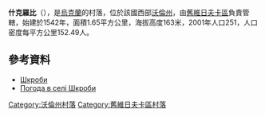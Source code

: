 {{coord|51|28|0|N|24|41|6|E|scale:30000|display=title}}

'''什克羅比'''（{{lang-uk|Шкроби}}），是[[烏克蘭|烏克蘭]]的村落，位於該國西部[[沃倫州|沃倫州]]，由[[舊維日夫卡區|舊維日夫卡區]]負責管轄，始建於1542年，面積1.65平方公里，海拔高度163米，2001年人口251，人口密度每平方公里152.49人。

==參考資料==
*[http://w1.c1.rada.gov.ua/pls/z7502/A005?rdat1=18.09.2012&rf7571=4906 Шкроби]{{dead link|date=2017年11月 |bot=InternetArchiveBot |fix-attempted=yes }}
* [http://weather.in.ua/ua/volynskaja/29051 Погода в селі Шкроби] {{Wayback|url=http://weather.in.ua/ua/volynskaja/29051 |date=20200720163404 }}

[[Category:沃倫州村落|Category:沃倫州村落]]
[[Category:舊維日夫卡區村落|Category:舊維日夫卡區村落]]


{{Volyn-geo-stub}}
